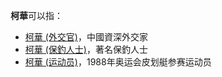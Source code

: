 '''柯華'''可以指：
* [[柯華_(外交官)|柯華 (外交官)]]，中國資深外交家
* [[柯華_(保釣人士)|柯華 (保釣人士)]]，著名保釣人士
* [[柯華_(运动员)|柯華 (运动员)]]，1988年奥运会皮划艇参赛运动员
{{Disambiguation|H|cat=二字柯姓人名消歧义}}